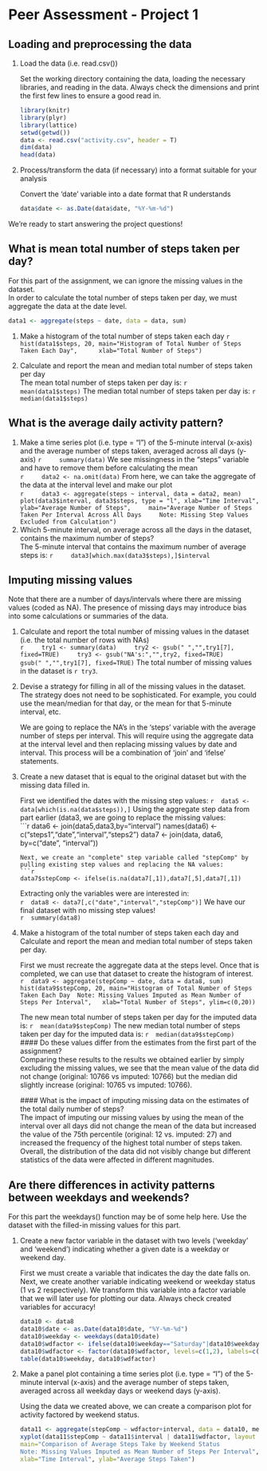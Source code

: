 Peer Assessment - Project 1
================================================
## Loading and preprocessing the data

1. Load the data (i.e. read.csv())  

	Set the working directory containing the data, loading the necessary libraries, and reading in the data. 
	Always check the dimensions and print the first few lines to ensure a good read in.

	```r
	library(knitr)
	library(plyr)
	library(lattice)
	setwd(getwd())
	data <- read.csv("activity.csv", header = T)
	dim(data)
	head(data)
	```
2. Process/transform the data (if necessary) into a format suitable for your analysis  
 
	Convert the 'date' variable into a date format that R understands

	```r
	data$date <- as.Date(data$date, "%Y-%m-%d")
	```

We're ready to start answering the project questions!

## What is mean total number of steps taken per day?  

For this part of the assignment, we can ignore the missing values in the dataset.  
In order to calculate the total number of steps taken per day, we must aggregate the data at the date level.
```r
data1 <- aggregate(steps ~ date, data = data, sum)
```

1. Make a histogram of the total number of steps taken each day
	```r
	hist(data1$steps, 20, main="Histogram of Total Number of Steps Taken Each Day", 
	xlab="Total Number of Steps")
	```

2. Calculate and report the mean and median total number of steps taken per day  
	The mean total number of steps taken per day is:
	```r
	mean(data1$steps)
	```
	The median total number of steps taken per day is:
	```r
	median(data1$steps)
	```

## What is the average daily activity pattern?

1. Make a time series plot (i.e. type = "l") of the 5-minute interval (x-axis) and the average number of steps taken, averaged across all days (y-axis)
	```r
	summary(data)
	```
	We see missingness in the "steps" variable and have to remove them before calculating the mean  
	```r
	data2 <- na.omit(data)
	```
	From here, we can take the aggregate of the data at the interval level and make our plot   
	```r
	data3 <- aggregate(steps ~ interval, data = data2, mean)
	plot(data3$interval, data3$steps, type = "l", xlab="Time Interval", ylab="Average Number of Steps",
	main="Average Number of Steps Taken Per Interval Across All Days
	Note: Missing Step Values Excluded from Calculation")
	```
2. Which 5-minute interval, on average across all the days in the dataset, contains the maximum number of steps?  
	The 5-minute interval that contains the maximum number of average steps is:
	```r
	data3[which.max(data3$steps),]$interval
	```

## Imputing missing values  

Note that there are a number of days/intervals where there are missing values (coded as NA). The presence of missing days may introduce bias into some calculations or summaries of the data.

1. Calculate and report the total number of missing values in the dataset (i.e. the total number of rows with NAs)  
	```r
	try1 <- summary(data)
	try2 <- gsub(" ","",try1[7], fixed=TRUE)
	try3 <- gsub("NA's:","",try2, fixed=TRUE)
	gsub(" ","",try1[7], fixed=TRUE)
	```
	The total number of missing values in the dataset is `r try3`. 

2. Devise a strategy for filling in all of the missing values in the dataset. The strategy does not need to be sophisticated. For example, you could use the mean/median for that day, or the mean for that 5-minute interval, etc.

	We are going to replace the NA's in the 'steps' variable with the average number of steps per interval. This will require using the aggregate data at the interval level and then replacing
	missing values by date and interval. This process will be a combination of 'join' and 'ifelse' statements.  
	
3. Create a new dataset that is equal to the original dataset but with the missing data filled in.  

	First we identified the dates with the missing step values: 
	```r
	data5 <- data[which(is.na(data$steps)),]
	```
	Using the aggregate step data from part earlier (data3, we are going to replace the missing values:  
	```r
	data6 <- join(data5,data3,by="interval")
	names(data6) <- c("steps1","date","interval","steps2")
	data7 <- join(data, data6, by=c("date", "interval"))
	
	```
	Next, we create an "complete" step variable called "stepComp" by pulling existing step values and replacing the NA values:  
	```r
	data7$stepComp <- ifelse(is.na(data7[,1]),data7[,5],data7[,1])
	```
	Extracting only the variables were are interested in:  
	```r
	data8 <- data7[,c("date","interval","stepComp")]
	```
	We have our final dataset with no missing step values!  
	```r
	summary(data8)
	```
4. Make a histogram of the total number of steps taken each day and Calculate and report the mean and median total number of steps taken per day. 

	First we must recreate the aggregate data at the steps level. Once that is completed, we can use that dataset to create the histogram of interest.  
	```r
	data9 <- aggregate(stepComp ~ date, data = data8, sum)
	hist(data9$stepComp, 20, main="Histogram of Total Number of Steps Taken Each Day
	Note: Missing Values Imputed as Mean Number of Steps Per Interval", 
	xlab="Total Number of Steps", ylim=c(0,20))  
	```  
	
	The new mean total number of steps taken per day for the imputed data is:
	```r
	mean(data9$stepComp)
	```
	The new median total number of steps taken per day for the imputed data is:
	```r
	median(data9$stepComp)
	```   
	#### Do these values differ from the estimates from the first part of the assignment?   
	Comparing these results to the results we obtained earlier by simply excluding the missing values, we see that the mean value of the data did not change (original: 10766 vs imputed: 10766) but the median
	did slightly increase (original: 10765 vs imputed: 10766).   
	
	#### What is the impact of imputing missing data on the estimates of the total daily number of steps?  
	The impact of imputing our missing values by using the mean of the interval over all days did not change the mean of the data but increased the value of the 75th percentile (original: 12 vs. imputed: 27) and
	increased the frequency of the highest total number of steps taken. Overall, the distribution of the data did not visibly change but different statistics of the data were affected in different magnitudes.  

## Are there differences in activity patterns between weekdays and weekends?  

For this part the weekdays() function may be of some help here. Use the dataset with the filled-in missing values for this part.

1. Create a new factor variable in the dataset with two levels ('weekday' and 'weekend') indicating whether a given date is a weekday or weekend day.

	First we must create a variable that indicates the day the date falls on. Next, we create another variable indicating weekend or weekday status (1 vs 2 respectively). We transform
	this variable into a factor variable that we will later use for plotting our data. Always check created variables for accuracy! 

	```r
	data10 <- data8
	data10$date <- as.Date(data10$date, "%Y-%m-%d")
	data10$weekday <- weekdays(data10$date)
	data10$wdfactor <- ifelse(data10$weekday=="Saturday"|data10$weekday=="Sunday", 1, 2)
	data10$wdfactor <- factor(data10$wdfactor, levels=c(1,2), labels=c("Weekend","Weekday"))
	table(data10$weekday, data10$wdfactor)
	```

2. Make a panel plot containing a time series plot (i.e. type = "l") of the 5-minute interval (x-axis) and the average number of steps taken, averaged across all weekday days or weekend days (y-axis). 

	Using the data we created above, we can create a comparison plot for activity factored by weekend status.  
	
	```r
	data11 <- aggregate(stepComp ~ wdfactor+interval, data = data10, mean)
	xyplot(data11$stepComp ~ data11$interval | data11$wdfactor, layout =c(1,2), type='l', lwd=2, 
	main="Comparison of Average Steps Take by Weekend Status
	Note: Missing Values Imputed as Mean Number of Steps Per Interval", 
	xlab="Time Interval", ylab="Average Steps Taken")
	```
